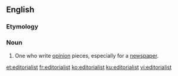 ==English==

===Etymology===
{{suffix|en|editorial|ist}}

===Noun===
{{en-noun}}

# One who write [[opinion]] pieces, especially for a [[newspaper]].

[[et:editorialist]]
[[fr:editorialist]]
[[ko:editorialist]]
[[ku:editorialist]]
[[vi:editorialist]]